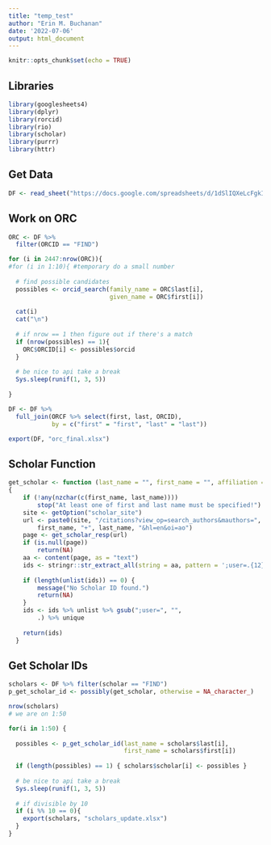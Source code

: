 ```yaml
---
title: "temp_test"
author: "Erin M. Buchanan"
date: '2022-07-06'
output: html_document
---
```


```r
knitr::opts_chunk$set(echo = TRUE)
```

## Libraries

```r
library(googlesheets4)
library(dplyr)
library(rorcid)
library(rio)
library(scholar)
library(purrr)
library(httr)
```

## Get Data

```r
DF <- read_sheet("https://docs.google.com/spreadsheets/d/1dSlIQXeLcFgkITyfy15_yAdtjct1AedjD6s5D4qTzCw/edit#gid=1698777071")
```

## Work on ORC 

```r
ORC <- DF %>% 
  filter(ORCID == "FIND")

for (i in 2447:nrow(ORC)){
#for (i in 1:10){ #temporary do a small number 
  
  # find possible candidates 
  possibles <- orcid_search(family_name = ORC$last[i], 
                            given_name = ORC$first[i])
  
  cat(i)
  cat("\n")
  
  # if nrow == 1 then figure out if there's a match
  if (nrow(possibles) == 1){
    ORC$ORCID[i] <- possibles$orcid
  }
  
  # be nice to api take a break 
  Sys.sleep(runif(1, 3, 5))
  
}

DF <- DF %>% 
  full_join(ORCF %>% select(first, last, ORCID), 
            by = c("first" = "first", "last" = "last"))

export(DF, "orc_final.xlsx")
```

## Scholar Function

```r
get_scholar <- function (last_name = "", first_name = "", affiliation = NA) 
{
    if (!any(nzchar(c(first_name, last_name)))) 
        stop("At least one of first and last name must be specified!")
    site <- getOption("scholar_site")
    url <- paste0(site, "/citations?view_op=search_authors&mauthors=", 
        first_name, "+", last_name, "&hl=en&oi=ao")
    page <- get_scholar_resp(url)
    if (is.null(page)) 
        return(NA)
    aa <- content(page, as = "text")
    ids <- stringr::str_extract_all(string = aa, pattern = ';user=.{12}')
    
    if (length(unlist(ids)) == 0) {
        message("No Scholar ID found.")
        return(NA)
    }
    ids <- ids %>% unlist %>% gsub(";user=", "", 
        .) %>% unique
    
    return(ids)
  }
```

## Get Scholar IDs

```r
scholars <- DF %>% filter(scholar == "FIND")
p_get_scholar_id <- possibly(get_scholar, otherwise = NA_character_)

nrow(scholars)
# we are on 1:50

for(i in 1:50) {
  
  possibles <- p_get_scholar_id(last_name = scholars$last[i], 
                                first_name = scholars$first[i])
  
  if (length(possibles) == 1) { scholars$scholar[i] <- possibles }
  
  # be nice to api take a break 
  Sys.sleep(runif(1, 3, 5))
  
  # if divisible by 10
  if (i %% 10 == 0){
    export(scholars, "scholars_update.xlsx")
  }
}


```




